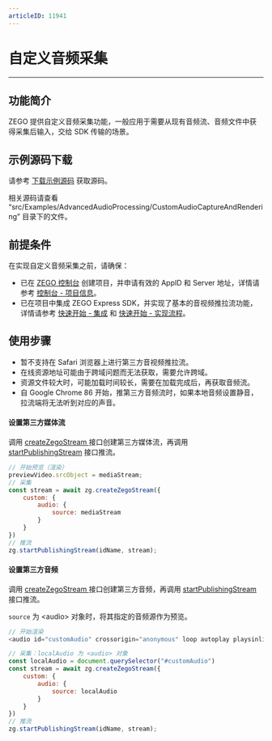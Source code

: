 ```yaml
---
articleID: 11941
---
```

# 自定义音频采集

- - -

## 功能简介

ZEGO 提供自定义音频采集功能，一般应用于需要从现有音频流、音频文件中获得采集后输入，交给 SDK 传输的场景。

## 示例源码下载

请参考 [下载示例源码](!DownloadDemo/DownloadDemo) 获取源码。

相关源码请查看 “src/Examples/AdvancedAudioProcessing/CustomAudioCaptureAndRendering” 目录下的文件。

## 前提条件

在实现自定义音频采集之前，请确保：

- 已在 [ZEGO 控制台](https://console.zego.im) 创建项目，并申请有效的 AppID 和 Server 地址，详情请参考 [控制台 - 项目信息](https://doc-zh.zego.im/article/12107)。
- 已在项目中集成 ZEGO Express SDK，并实现了基本的音视频推拉流功能，详情请参考 [快速开始 - 集成](!ExpressVideoSDK-Integration/SDK_Integration) 和 [快速开始 - 实现流程](!ExpressVideoSDK-Integration/Solution_Implementation)。


## 使用步骤

<Warning title="注意">


- 暂不支持在 Safari 浏览器上进行第三方音视频推拉流。
- 在线资源地址可能由于跨域问题而无法获取，需要允许跨域。
- 资源文件较大时，可能加载时间较长，需要在加载完成后，再获取音频流。
- 自 Google Chrome 86 开始，推第三方音频流时，如果本地音频设置静音，拉流端将无法听到对应的声音。 

</Warning>



#### 设置第三方媒体流

调用 [createZegoStream ](@createZegoStream) 接口创建第三方媒体流，再调用 [startPublishingStream](@startPublishingStream) 接口推流。

```javascript
// 开始预览（渲染）
previewVideo.srcObject = mediaStream;
// 采集 
const stream = await zg.createZegoStream({
    custom: {
        audio: {
            source: mediaStream
        }
    }
})
// 推流
zg.startPublishingStream(idName, stream);
```

#### 设置第三方音频

调用 [createZegoStream ](@createZegoStream) 接口创建第三方音频，再调用 [startPublishingStream](@startPublishingStream) 接口推流。

`source` 为 \<audio> 对象时，将其指定的音频源作为预览。

```javascript
// 开始渲染
<audio id="customAudio" crossorigin="anonymous" loop autoplay playsinline  controls  src="xxxx" />

// 采集：localAudio 为 <audio> 对象
const localAudio = document.querySelector("#customAudio")
const stream = await zg.createZegoStream({
    custom: {
        audio: {
            source: localAudio
        }
    }
})
// 推流
zg.startPublishingStream(idName, stream);
```
